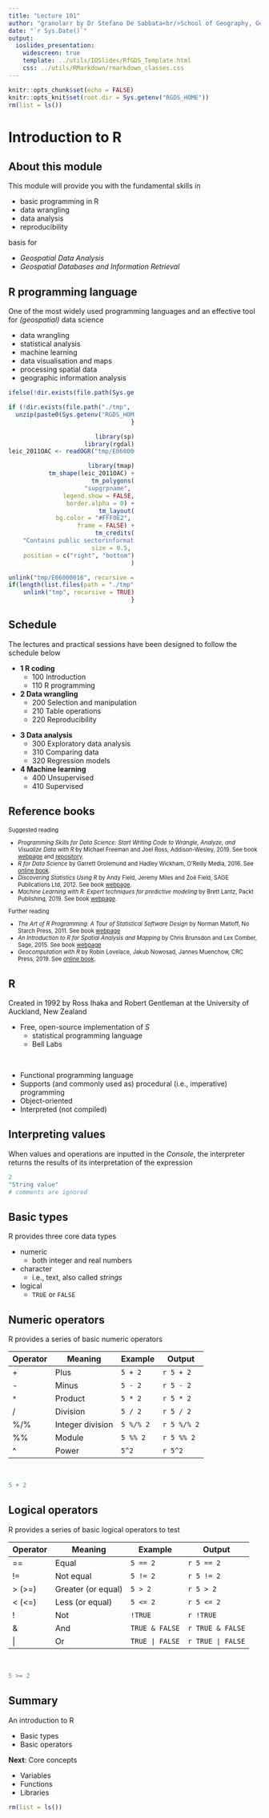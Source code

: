 ```yaml
---
title: "Lecture 101"
author: "granolarr by Dr Stefano De Sabbata<br/>School of Geography, Geology, and the Env.<br/>University of Leicester<br/><a href=\"https://github.com/r-for-geographic-data-science/granolarr\">github.com/sdesabbata/r-for-geographic-data-science</a><br/><a href=\"mailto:s.desabbata@le.ac.uk\">s.desabbata&commat;le.ac.uk</a> &vert; <a href=\"https://twitter.com/maps4thought\">&commat;maps4thought</a><br/>text licensed under <a href=\"https://creativecommons.org/licenses/by-sa/4.0/\">CC BY-SA 4.0</a>, code licensed under <a href=\"https://www.gnu.org/licenses/gpl-3.0.html\">GNU GPL v3.0</a>"
date: "`r Sys.Date()`"
output:
  ioslides_presentation:
    widescreen: true
    template: ../utils/IOSlides/RfGDS_Template.html
    css: ../utils/RMarkdown/rmarkdown_classes.css
---
```


```r
knitr::opts_chunk$set(echo = FALSE)
knitr::opts_knit$set(root.dir = Sys.getenv("RGDS_HOME"))
rm(list = ls())
```



# Introduction to R



## About this module

This module will provide you with the fundamental skills in

- basic programming in R
- data wrangling
- data analysis
- reproducibility

basis for

- *Geospatial Data Analysis*
- *Geospatial Databases and Information Retrieval*



## R programming language
    
One of the most widely used programming languages and an effective tool for *(geospatial)* data science

:::::: {.cols data-latex=""}

::: {.col style="width: 50%" data-latex="{0.5\textwidth}"}

- data wrangling
- statistical analysis
- machine learning
- data visualisation and maps
- processing spatial data
- geographic information analysis

:::

::: {.col style="width: 50%; text-align: right;" data-latex="{0.5\textwidth}"}

```r
ifelse(!dir.exists(file.path(Sys.getenv("RGDS_HOME"), "tmp")), dir.create(file.path(Sys.getenv("RGDS_HOME"), "tmp")), FALSE)

if (!dir.exists(file.path("./tmp", "E06000016"))) {
  unzip(paste0(Sys.getenv("RGDS_HOME"), "/data/", "e06000016.zip"), exdir = "tmp")
}

library(sp)
library(rgdal)
leic_2011OAC <- readOGR("tmp/E06000016/E06000016_Leicester.shp")

library(tmap)
tm_shape(leic_2011OAC) +
  tm_polygons(
    "supgrpname", 
    legend.show = FALSE,
    border.alpha = 0) +
  tm_layout(
    bg.color = "#FFF0E2", 
    frame = FALSE) +
  tm_credits(
    "Contains public sectorinformation licensed\nunder the Open Government Licence v3.0", 
    size = 0.5, 
    position = c("right", "bottom")
  )

unlink("tmp/E06000016", recursive = TRUE)
if(length(list.files(path = "./tmp", include.dirs = TRUE)) == 0){
  unlink("tmp", recursive = TRUE)
}
```

:::

::::::



## Schedule

The lectures and practical sessions have been designed to follow the schedule below



:::::: {.cols data-latex=""}

::: {.col data-latex="{0.5\textwidth}"}

- **1 R coding**
  - 100 Introduction
  - 110 R programming
- **2 Data wrangling**
  - 200 Selection and manipulation
  - 210 Table operations
  - 220 Reproducibility
  
:::

::: {.col data-latex="{0.5\textwidth}"}

- **3 Data analysis**
  - 300 Exploratory data analysis
  - 310 Comparing data
  - 320 Regression models
- **4 Machine learning**
  - 400 Unsupervised
  - 410 Supervised

:::
::::::



## Reference books

<div style="font-size:80%;">
Suggested reading

- *Programming Skills for Data Science: Start Writing Code to Wrangle, Analyze, and Visualize Data with R* by Michael Freeman and Joel Ross, Addison-Wesley, 2019. See book [webpage](https://www.pearson.com/us/higher-education/program/Freeman-Programming-Skills-for-Data-Science-Start-Writing-Code-to-Wrangle-Analyze-and-Visualize-Data-with-R/PGM2047488.html) and [repository](https://programming-for-data-science.github.io/).
- *R for Data Science* by Garrett Grolemund and Hadley Wickham, O'Reilly Media, 2016. See [online book](https://r4ds.had.co.nz/).
- *Discovering Statistics Using R* by Andy Field, Jeremy Miles and Zoë Field, SAGE Publications Ltd, 2012. See book [webpage](https://www.discoveringstatistics.com/books/discovering-statistics-using-r/).
- *Machine Learning with R: Expert techniques for predictive modeling* by Brett Lantz, Packt Publishing, 2019. See book [webpage](https://subscription.packtpub.com/book/big_data_and_business_intelligence/9781788295864).

Further reading

- *The Art of R Programming: A Tour of Statistical Software Design* by Norman Matloff, No Starch Press, 2011. See book [webpage](https://nostarch.com/artofr.htm)
- *An Introduction to R for Spatial Analysis and Mapping* by Chris Brunsdon and Lex Comber, Sage, 2015. See book [webpage](https://uk.sagepub.com/en-gb/eur/an-introduction-to-r-for-spatial-analysis-and-mapping/book241031)
- *Geocomputation with R* by Robin Lovelace, Jakub Nowosad, Jannes Muenchow, CRC Press, 2019. See [online book](https://bookdown.org/robinlovelace/geocompr/).
</div>


## R

Created in 1992 by Ross Ihaka and Robert Gentleman at the University of Auckland, New Zealand

- Free, open-source implementation of *S*
    - statistical programming language 
    - Bell Labs

<br/>

- Functional programming language
- Supports (and commonly used as) procedural (i.e., imperative) programming
- Object-oriented
- Interpreted (not compiled)



## Interpreting values

When values and operations are inputted in the *Console*, the interpreter returns the results of its interpretation of the expression

```r
2
"String value"
# comments are ignored
```



## Basic types

R provides three core data types

- numeric 
    - both integer and real numbers
- character 
    - i.e., text, also called *strings*
- logical
    - `TRUE` or `FALSE`


## Numeric operators

R provides a series of basic numeric operators

<div>

|Operator|Meaning         |Example  |Output     |
|--------|----------------|---------|-----------|
|+       |Plus            |`5 + 2`  |`r 5 + 2`  |
|-       |Minus           |`5 - 2`  |`r 5 - 2`  |
|`*`     |Product         |`5 * 2`  |`r 5 * 2`  |
|/       |Division        |`5 / 2`  |`r 5 / 2`  |
|%/%     |Integer division|`5 %/% 2`|`r 5 %/% 2`|
|%%      |Module          |`5 %% 2` |`r 5 %% 2` |
|^       |Power           |`5^2`    |`r 5^2`    |

</div>
<br/>

```r
5 + 2
```



## Logical operators


R provides a series of basic logical operators to test

<div>

|Operator|Meaning           |Example           |Output              |
|--------|------------------|------------------|--------------------|
|==      |Equal             |`5 == 2`          |`r 5 == 2`          |
|!=      |Not equal         |`5 != 2`          |`r 5 != 2`          |
|> (>=)  |Greater (or equal)|`5 > 2`           |`r 5 > 2`           |
|< (<=)  |Less (or equal)   |`5 <= 2`          |`r 5 <= 2`          |
|!       |Not               |`!TRUE`           |`r !TRUE`           |
|&       |And               |`TRUE & FALSE`    |`r TRUE & FALSE`    |
|\|      |Or                |`TRUE | FALSE`    |`r TRUE | FALSE`    |

</div>
<br/>

```r
5 >= 2
```



## Summary

An introduction to R

- Basic types
- Basic operators

**Next**: Core concepts

- Variables
- Functions
- Libraries

```r
rm(list = ls())
```
